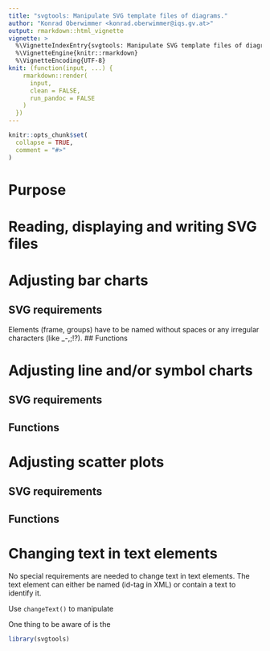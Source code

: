 ```yaml
---
title: "svgtools: Manipulate SVG template files of diagrams."
author: "Konrad Oberwimmer <konrad.oberwimmer@iqs.gv.at>"
output: rmarkdown::html_vignette
vignette: >
  %\VignetteIndexEntry{svgtools: Manipulate SVG template files of diagrams.}
  %\VignetteEngine{knitr::rmarkdown}
  %\VignetteEncoding{UTF-8}
knit: (function(input, ...) {
    rmarkdown::render(
      input,
      clean = FALSE,
      run_pandoc = FALSE
    )
  })
---
```


```r
knitr::opts_chunk$set(
  collapse = TRUE,
  comment = "#>"
)

```

# Purpose


# Reading, displaying and writing SVG files

# Adjusting bar charts
## SVG requirements
Elements (frame, groups) have to be named without spaces or any irregular characters (like _-,;!?).
## Functions

# Adjusting line and/or symbol charts
## SVG requirements
## Functions

# Adjusting scatter plots
## SVG requirements
## Functions

# Changing text in text elements
No special requirements are needed to change text in text elements. The text element can either be named (id-tag in XML) or contain a text to identify it.

Use `changeText()` to manipulate

One thing to be aware of is the 

```r
library(svgtools)
```
